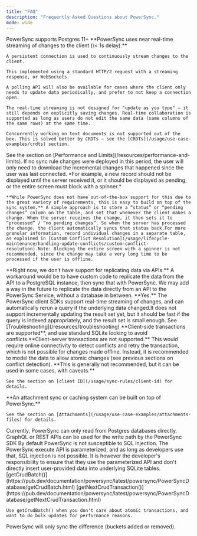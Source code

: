 ```yaml
---
title: "FAQ"
description: "Frequently Asked Questions about PowerSync."
mode: wide
---
```


<AccordionGroup>
  <Accordion title="What versions of Postgres are supported?">
    PowerSync supports Postgres 11+
  </Accordion>

  <Accordion title="How is a client-side sync triggered? Does the SDK use polling or real-time sync?">
    **PowerSync uses near real-time streaming of changes to the client (\< 1s delay).**

    A persistent connection is used to continuously stream changes to the client.

    This implemented using a standard HTTP/2 request with a streaming response, or WebSockets.

    A polling API will also be available for cases where the client only needs to update data periodically, and prefer to not keep a connection open.

    The real-time streaming is not designed for "update as you type" — it still depends on explicitly saving changes. Real-time collaboration is supported as long as users do not edit the same data (same columns of the same rows) at the same time.

    Concurrently working on text documents is not supported out of the box. This is solved better by CRDTs — see the [CRDTs](/usage/use-case-examples/crdts) section.
  </Accordion>

  <Accordion title="What data volumes are supported?">
    See the section on [Performance and Limits](/resources/performance-and-limits).
  </Accordion>

  <Accordion title="What happens when a user is offline for a long time?">
    If no sync rule changes were deployed in this period, the user will only need to download the incremental changes that happened since the user was last connected.
  </Accordion>

  <Accordion title="Can a client track whether changes have been processed?">
    *For example, a new record should not be displayed until the server received it, or it should be displayed as pending, or the entire screen must block with a spinner.*

    **While PowerSync does not have out-of-the-box support for this due to the great variety of requirements, this is easy to build on top of the sync system.** A simple approach is to store a “status” or “pending changes” column on the table, and set that whenever the client makes a change. When the server receives the change, it then sets it to “processed” / “no pending changes”. So when the server has processed the change, the client automatically syncs that status back.For more granular information, record individual changes in a separate table, as explained in [Custom Conflict Resolution](/usage/lifecycle-maintenance/handling-update-conflicts/custom-conflict-resolution).Note: Blocking the entire screen with a spinner is not recommended, since the change may take a very long time to be processed if the user is offline.
  </Accordion>

  <Accordion title="I don’t have direct database access, and can only access data via an API. Can I use PowerSync for this?">
    **Right now, we don’t have support for replicating data via APIs.** A workaround would be to have custom code to replicate the data from the API to a PostgreSQL instance, then sync that with PowerSync. We may add a way in the future to replicate the data directly from an API to the PowerSync Service, without a database in between.
  </Accordion>

  <Accordion title="Are “live queries” supported?">
    **Yes.** The PowerSync client SDKs support real-time streaming of changes, and can automatically rerun a query if the underlying data changed.It does not support incrementally updating the result set yet, but it should be fast if the query is indexed appropriately, and the result set is small enough.
  </Accordion>

  <Accordion title="What features are available for debugging issues?">
    See [Troubleshooting](/resources/troubleshooting)
  </Accordion>

  <Accordion title="Are transactions supported?">
    **Client-side transactions are supported**, and use standard SQLite locking to avoid conflicts.**Client-server transactions are not supported.** This would require online connectivity to detect conflicts and retry the transaction, which is not possible for changes made offline. Instead, it is recommended to model the data to allow atomic changes (see previous sections on conflict detection).
  </Accordion>

  <Accordion title="Can auto-incrementing IDs be used?">
    **This is generally not recommended, but it can be used in some cases, with caveats.**

    See the section on [client ID](/usage/sync-rules/client-id) for details.
  </Accordion>

  <Accordion title="Can attachments (files) be synced?">
    **An attachment sync or caching system can be built on top of PowerSync.**

    See the section on [Attachments](/usage/use-case-examples/attachments-files) for details.
  </Accordion>

  <Accordion title="My backend application uses GraphQL. Can I use PowerSync?">
    Currently, PowerSync can only read from Postgres databases directly. GraphQL or REST APIs can be used for the write path by the PowerSync SDK
  </Accordion>

  <Accordion title="Is the system susceptible to SQL Injection?">
    By default PowerSync is not susceptible to SQL injection. The PowerSync execute API is parameterized, and as long as developers use that, SQL injection is not possible. It is however the developer's responsibility to ensure that they use the parameterized API and don't directly insert user-provided data into underlying SQLite tables.
  </Accordion>

  <Accordion title="When should I use getCrudBatch() instead of getNextCrudTransaction() ?">
    [getCrudBatch()](https://pub.dev/documentation/powersync/latest/powersync/PowerSyncDatabase/getCrudBatch.html) [getNextCrudTransaction()](https://pub.dev/documentation/powersync/latest/powersync/PowerSyncDatabase/getNextCrudTransaction.html)

    Use getCrudBatch() when you don't care about atomic transactions, and want to do bulk updates for performance reasons.
  </Accordion>

  <Accordion title="Does PowerSync re-sync all data after client parameters are changed with overlapping buckets?" defaultOpen={false}>
    PowerSync will only sync the difference (buckets added or removed).
  </Accordion>
</AccordionGroup>